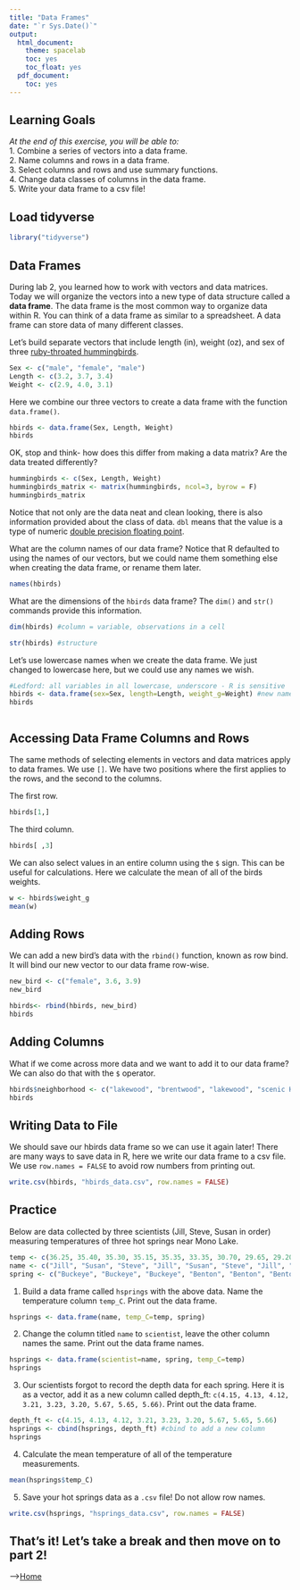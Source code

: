 ```yaml
---
title: "Data Frames"
date: "`r Sys.Date()`"
output:
  html_document:
    theme: spacelab
    toc: yes
    toc_float: yes
  pdf_document:
    toc: yes
---
```


## Learning Goals

*At the end of this exercise, you will be able to:*\
1. Combine a series of vectors into a data frame.\
2. Name columns and rows in a data frame.\
3. Select columns and rows and use summary functions.\
4. Change data classes of columns in the data frame.\
5. Write your data frame to a csv file!

## Load tidyverse

```r
library("tidyverse")
```

## Data Frames

During lab 2, you learned how to work with vectors and data matrices. Today we will organize the vectors into a new type of data structure called a **data frame**. The data frame is the most common way to organize data within R. You can think of a data frame as similar to a spreadsheet. A data frame can store data of many different classes.

Let's build separate vectors that include length (in), weight (oz), and sex of three [ruby-throated hummingbirds](https://www.audubon.org/field-guide/bird/ruby-throated-hummingbird).

```r
Sex <- c("male", "female", "male")
Length <- c(3.2, 3.7, 3.4)
Weight <- c(2.9, 4.0, 3.1)
```

Here we combine our three vectors to create a data frame with the function `data.frame()`.

```r
hbirds <- data.frame(Sex, Length, Weight)
hbirds
```

OK, stop and think- how does this differ from making a data matrix? Are the data treated differently?

```r
hummingbirds <- c(Sex, Length, Weight)
hummingbirds_matrix <- matrix(hummingbirds, ncol=3, byrow = F)
hummingbirds_matrix
```

Notice that not only are the data neat and clean looking, there is also information provided about the class of data. `dbl` means that the value is a type of numeric [double precision floating point](http://uc-r.github.io/integer_double/).

What are the column names of our data frame? Notice that R defaulted to using the names of our vectors, but we could name them something else when creating the data frame, or rename them later.

```r
names(hbirds)
```

What are the dimensions of the `hbirds` data frame? The `dim()` and `str()` commands provide this information.

```r
dim(hbirds) #column = variable, observations in a cell
```

```r
str(hbirds) #structure
```

Let's use lowercase names when we create the data frame. We just changed to lowercase here, but we could use any names we wish.

```r
#Ledford: all variables in all lowercase, underscore - R is sensitive
hbirds <- data.frame(sex=Sex, length=Length, weight_g=Weight) #new name = old name, overwrite old data frame
hbirds
```

```r

```

## Accessing Data Frame Columns and Rows

The same methods of selecting elements in vectors and data matrices apply to data frames. We use `[]`. We have two positions where the first applies to the rows, and the second to the columns.

The first row.

```r
hbirds[1,]
```

The third column.

```r
hbirds[ ,3]
```

We can also select values in an entire column using the `$` sign. This can be useful for calculations. Here we calculate the mean of all of the birds weights.

```r
w <- hbirds$weight_g
mean(w)
```

## Adding Rows

We can add a new bird's data with the `rbind()` function, known as row bind. It will bind our new vector to our data frame row-wise.

```r
new_bird <- c("female", 3.6, 3.9)
new_bird
```

```r
hbirds<- rbind(hbirds, new_bird)
hbirds
```

## Adding Columns

What if we come across more data and we want to add it to our data frame? We can also do that with the `$` operator.

```r
hbirds$neighborhood <- c("lakewood", "brentwood", "lakewood", "scenic Heights")
hbirds
```

## Writing Data to File

We should save our hbirds data frame so we can use it again later! There are many ways to save data in R, here we write our data frame to a csv file. We use `row.names = FALSE` to avoid row numbers from printing out.

```r
write.csv(hbirds, "hbirds_data.csv", row.names = FALSE)
```

## Practice

Below are data collected by three scientists (Jill, Steve, Susan in order) measuring temperatures of three hot springs near Mono Lake.

```r
temp <- c(36.25, 35.40, 35.30, 35.15, 35.35, 33.35, 30.70, 29.65, 29.20)
name <- c("Jill", "Susan", "Steve", "Jill", "Susan", "Steve", "Jill", "Susan", "Steve")
spring <- c("Buckeye", "Buckeye", "Buckeye", "Benton", "Benton", "Benton", "Travertine", "Travertine", "Travertine")
```

1.  Build a data frame called `hsprings` with the above data. Name the temperature column `temp_C`. Print out the data frame.\

```r
hsprings <- data.frame(name, temp_C=temp, spring)
```

2.  Change the column titled `name` to `scientist`, leave the other column names the same. Print out the data frame names.\

```r
hsprings <- data.frame(scientist=name, spring, temp_C=temp)
hsprings
```

3.  Our scientists forgot to record the depth data for each spring. Here it is as a vector, add it as a new column called depth_ft: `c(4.15, 4.13, 4.12, 3.21, 3.23, 3.20, 5.67, 5.65, 5.66)`. Print out the data frame.

```r
depth_ft <- c(4.15, 4.13, 4.12, 3.21, 3.23, 3.20, 5.67, 5.65, 5.66)
hsprings <- cbind(hsprings, depth_ft) #cbind to add a new column
hsprings
```

4.  Calculate the mean temperature of all of the temperature measurements.

```r
mean(hsprings$temp_C)
```

5.  Save your hot springs data as a `.csv` file! Do not allow row names.

```r
write.csv(hsprings, "hsprings_data.csv", row.names = FALSE)
```

## That's it! Let's take a break and then move on to part 2!

--\>[Home](https://jmledford3115.github.io/datascibiol/)
